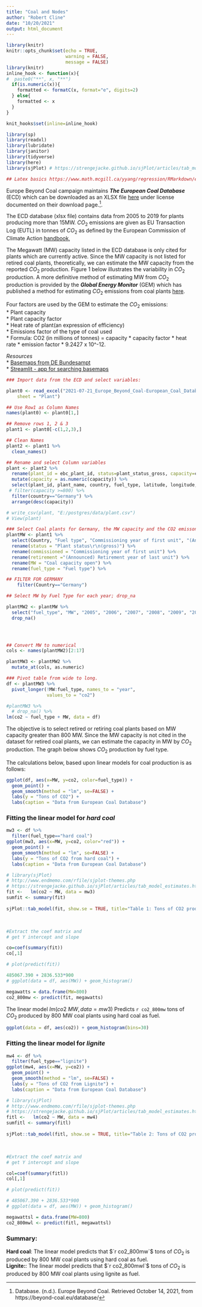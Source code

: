 ```yaml
---
title: "Coal and Nodes"
author: "Robert Cline"
date: "10/20/2021"
output: html_document
---
```


```r
library(knitr)
knitr::opts_chunk$set(echo = TRUE,
                      warning = FALSE,
                      message = FALSE) 
library(knitr)
inline_hook <- function(x){
#  paste0("**", x, "**")
  if(is.numeric(x)){
    formatted <- formatC(x, format="e", digits=2)
  } else{
    formatted <- x
  }
}

knit_hooks$set(inline=inline_hook)

library(sp)
library(readxl)
library(lubridate)
library(janitor)
library(tidyverse)
library(here) 
library(sjPlot) # https://strengejacke.github.io/sjPlot/articles/tab_model_estimates.html

## Latex basics https://www.math.mcgill.ca/yyang/regression/RMarkdown/example.html
```


Europe Beyond Coal campaign maintains ***The European Coal Database*** (ECD) which can be downloaded as an XLSX file [here](https://beyond-coal.eu/database/) under license documented on their download page.^[Database. (n.d.). Europe Beyond Coal. Retrieved October 14, 2021, from https://beyond-coal.eu/database/].    

The ECD database (xlsx file) contains data from 2005 to 2019 for plants producing more than 15MW.  $CO_2$ emissions are given as EU Transaction Log (EUTL) in tonnes of $CO_2$ as defined by the European Commission of Climate Action [handbook](https://ec.europa.eu/clima/eu-action/eu-emissions-trading-system-eu-ets/union-registry_en#tab-0-1),  

The Megawatt (MW) capacity listed in the ECD database is only cited for plants which are currently active.  Since the MW capacity is not listed for retired coal plants, theoretically, we can estimate the MW capacity from the reported $CO_2$ production.  Figure 1 below illustrates the variability in $CO_2$ production. A more definitive method of estimating MW from $CO_2$ production is provided by the ***Global Energy Monitor*** (GEM) which has published a method for estimating $CO_2$ emissions from coal plants [here](https://www.gem.wiki/Estimating_carbon_dioxide_emissions_from_coal_plants).  

Four factors are used by the GEM to estimate the $CO_2$ emissions:  
* Plant capacity     
* Plant capacity factor  
* Heat rate of plant(an expression of efficiency)  
* Emissions factor of the type of coal used  
* Formula: CO2 (in millions of tonnes) = capacity * capacity factor * heat rate * emission factor * 9.2427 x 10^-12.    

*Resources*  
* [Basemaps from DE Bundesampt](https://gdz.bkg.bund.de/index.php/default/digitale-geodaten.html)    
* [Streamlit - app for searching basemaps](https://www.youtube.com/watch?v=7Yu1OICHGec)  
  





```r
### Import data from the ECD and select variables:  

plant0 <- read_excel("2021-07-21_Europe_Beyond_Coal-European_Coal_Database_hc.xlsx", 
    sheet = "Plant")

## Use Row1 as Column Names
names(plant0) <- plant0[1,]

## Remove rows 1, 2 & 3
plant1 <- plant0[-c(1,2,3),]

## Clean Names
plant2 <- plant1 %>% 
  clean_names()

## Rename and select Column variables
plant <- plant2 %>%
  rename(plant_id = ebc_plant_id, status=plant_status_gross, capacity=coal_capacity_open) %>% 
  mutate(capacity = as.numeric(capacity)) %>% 
  select(plant_id, plant_name, country, fuel_type, latitude, longitude, status, capacity) %>% 
 # filter(capacity >=800) %>% 
  filter(country=="Germany") %>% 
  arrange(desc(capacity))

# write_csv(plant, "E:/postgres/data/plant.csv")
# View(plant)
```




```r
### Select Coal plants for Germany, the MW capacity and the CO2 emisson levels.
plantMW <- plant1 %>% 
  select(Country, "Fuel type", "Commissioning year of first unit", "(Announced) Retirement year of last unit", "Fuel type", "Plant status\r\n(gross)", "Coal capacity open", "2005", "2006", "2007", "2008", "2009", "2010", "2011", "2012", "2013", "2014", "2015", "2016", "2017", "2018", "2019") %>% 
  rename(status = "Plant status\r\n(gross)") %>% 
  rename(commissioned = "Commissioning year of first unit") %>% 
  rename(retirement ="(Announced) Retirement year of last unit") %>% 
  rename(MW = "Coal capacity open") %>% 
  rename(fuel_type = "Fuel type") %>% 

## FILTER FOR GERMANY  
    filter(Country=="Germany")
```

```r

## Select MW by Fuel Type for each year; drop_na

plantMW2 <- plantMW %>% 
  select("fuel_type", "MW", "2005", "2006", "2007", "2008", "2009", "2010", "2011", "2012", "2013", "2014", "2015", "2016", "2017", "2018", "2019") %>% 
  drop_na()


 
```

```r

## Convert MW to numerical
cols <- names(plantMW2)[2:17]

plantMW3 <- plantMW2 %>% 
  mutate_at(cols, as.numeric)
```



```r

### Pivot table from wide to long. 
df <- plantMW3 %>% 
  pivot_longer(!MW:fuel_type, names_to = "year",
               values_to = "co2")
```



```r
#plantMW3 %>% 
  # drop_na() %>% 
lm(co2 ~ fuel_type + MW, data = df)
```
 



The objective is to select retired or retiring coal plants based on MW capacity greater than 800 MW.  Since the MW capacity is not cited in the dataset for retired coal plants, we can estimate the capacity in MW by $CO_2$ production.  The graph below shows $CO_2$ production by fuel type. 

The calculations below, based upon linear models for coal production is as follows:


 
```r
ggplot(df, aes(x=MW, y=co2, color=fuel_type)) +
  geom_point() +
  geom_smooth(method = "lm", se=FALSE) +
  labs(y = "Tons of CO2") +
  labs(caption = "Data from European Coal Database")
```


### Fitting the linear model for *hard coal*
```r
mw3 <- df %>% 
  filter(fuel_type=="hard coal")
ggplot(mw3, aes(x=MW, y=co2, color="red")) +
  geom_point() +
  geom_smooth(method = "lm", se=FALSE) +
  labs(y = "Tons of CO2 from hard coal") +
  labs(caption = "Data from European Coal Database")
```



```r

# library(sjPlot) 
# http://www.endmemo.com/rfile/sjplot-themes.php
# https://strengejacke.github.io/sjPlot/articles/tab_model_estimates.html
fit <-   lm(co2 ~ MW, data = mw3) 
sumfit <- summary(fit)
 
sjPlot::tab_model(fit, show.se = TRUE, title="Table 1: Tons of CO2 production from hard coal by MW")
```
 
<br> 
```r
#Extract the coef matrix and
# get Y intercept and slope

co=coef(summary(fit))
co[,1]

# plot(predict(fit))
```
 
```r
485067.390 + 2836.533*900
# ggplot(data = df, aes(MW)) + geom_histogram()
```

```r
megawatts = data.frame(MW=800)
co2_800mw <- predict(fit, megawatts)
```
 
The linear model $lm(co2 ~ MW, data = mw3)$ Predicts `r co2_800mw` tons of $CO_2$ produced by 800 MW coal plants using hard coal as fuel.  


```r

ggplot(data = df, aes(co2)) + geom_histogram(bins=30)
``` 

### Fitting the linear model for *lignite*
```r
mw4 <- df %>% 
  filter(fuel_type=="lignite")
ggplot(mw4, aes(x=MW, y=co2)) +
  geom_point() +
  geom_smooth(method = "lm", se=FALSE) +
  labs(y = "Tons of CO2 from Lignite") +
  labs(caption = "Data from European Coal Database")
```



```r

# library(sjPlot) 
# http://www.endmemo.com/rfile/sjplot-themes.php
# https://strengejacke.github.io/sjPlot/articles/tab_model_estimates.html
fitl <-   lm(co2 ~ MW, data = mw4) 
sumfitl <- summary(fitl)
 
sjPlot::tab_model(fitl, show.se = TRUE, title="Table 2: Tons of CO2 production from lignite by MW")
```
 
<br> 
```r
#Extract the coef matrix and
# get Y intercept and slope

col=coef(summary(fitl))
col[,1]

# plot(predict(fit))
```
 
```r
# 485067.390 + 2836.533*900
# ggplot(data = df, aes(MW)) + geom_histogram()
```

```r
megawattsl = data.frame(MW=800)
co2_800mwl <- predict(fitl, megawattsl)
```
 
### Summary:
**Hard coal**: The linear model predicts that $`r co2_800mw`$ tons of $CO_2$ is produced by 800 MW coal plants using hard coal as fuel.  
**Lignite:**: The linear model predicts that $`r co2_800mwl`$ tons of $CO_2$ is produced by 800 MW coal plants using lignite as fuel. 


